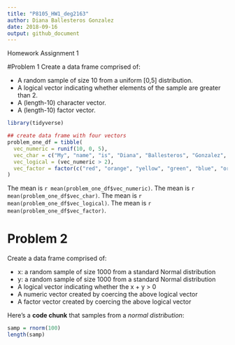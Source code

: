```yaml
---
title: "P8105_HW1_deg2163"
author: Diana Ballesteros Gonzalez 
date: 2018-09-16
output: github_document
---
```


Homework Assignment 1 

#Problem 1
Create a data frame comprised of:

- A random sample of size 10 from a uniform [0,5] distribution.
- A logical vector indicating whether elements of the sample are greater than 2.
- A (length-10) character vector.
- A (length-10) factor vector.

```r
library(tidyverse)

## create data frame with four vectors 
problem_one_df = tibble(
  vec_numeric = runif(10, 0, 5), 
  vec_char = c("My", "name", "is", "Diana", "Ballesteros", "Gonzalez", "and", "I", "love", "tacos."),
  vec_logical = (vec_numeric > 2),
  vec_factor = factor(c("red", "orange", "yellow", "green", "blue", "orange", "purple", "indigo", "black", "grey"))
) 
```

The mean is `r mean(problem_one_df$vec_numeric)`.
The mean is `r mean(problem_one_df$vec_char)`.
The mean is `r mean(problem_one_df$vec_logical)`.
The mean is `r mean(problem_one_df$vec_factor)`.

# Problem 2
Create a data frame comprised of:

- x: a random sample of size 1000 from a standard Normal distribution
- y: a random sample of size 1000 from a standard Normal distribution
- A logical vector indicating whether the x + y > 0
- A numeric vector created by coercing the above logical vector
- A factor vector created by coercing the above logical vector

Here's a **code chunk** that samples from 
a _normal distribution_:

```r
samp = rnorm(100)
length(samp)
```





